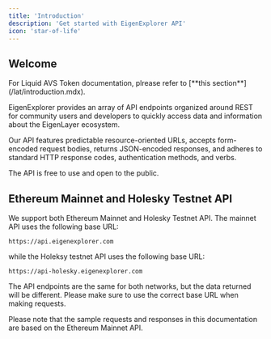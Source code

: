 ```yaml
---
title: 'Introduction'
description: 'Get started with EigenExplorer API'
icon: 'star-of-life'
---
```


## Welcome

<Note>
    For Liquid AVS Token documentation, plrease refer to [**this
    section**](/lat/introduction.mdx).
</Note>

EigenExplorer provides an array of API endpoints organized around REST for community users and developers to quickly access data and information about the EigenLayer ecosystem.

Our API features predictable resource-oriented URLs, accepts form-encoded request bodies, returns JSON-encoded responses, and adheres to standard HTTP response codes, authentication methods, and verbs.

The API is free to use and open to the public.

## Ethereum Mainnet and Holesky Testnet API

We support both Ethereum Mainnet and Holesky Testnet API. The mainnet API uses the following base URL:

```
https://api.eigenexplorer.com
```

while the Holeksy testnet API uses the following base URL:

```
https://api-holesky.eigenexplorer.com
```

The API endpoints are the same for both networks, but the data returned will be different. Please make sure to use the correct base URL when making requests.

<Note>
    Please note that the sample requests and responses in this documentation are
    based on the Ethereum Mainnet API.
</Note>
